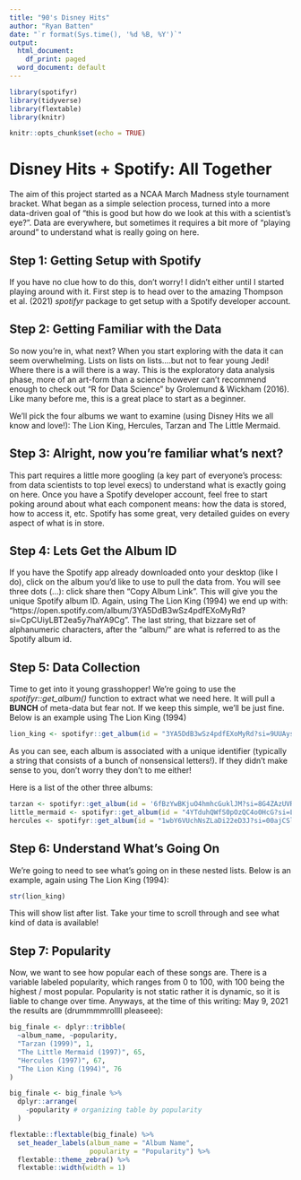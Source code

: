 ```yaml
---
title: "90's Disney Hits"
author: "Ryan Batten"
date: "`r format(Sys.time(), '%d %B, %Y')`"
output:
  html_document:
    df_print: paged
  word_document: default
---
```


```r
library(spotifyr)
library(tidyverse)
library(flextable)
library(knitr)

knitr::opts_chunk$set(echo = TRUE)
```

# Disney Hits + Spotify: All Together

The aim of this project started as a NCAA March Madness style tournament bracket. What began as a simple selection process, turned into a more data-driven goal of "this is good but how do we look at this with a scientist's eye?". Data are everywhere, but sometimes it requires a bit more of "playing around" to understand what is really going on here.  

## Step 1: Getting Setup with Spotify

If you have no clue how to do this, don't worry! I didn't either until I started playing around with it. First step is to head over to the amazing Thompson et al. (2021) *spotifyr* package to get setup with a Spotify developer account. 

## Step 2: Getting Familiar with the Data 

So now you're in, what next? When you start exploring with the data it can seem overwhelming. Lists on lists on lists....but not to fear young Jedi! Where there is a will there is a way. This is the exploratory data analysis phase, more of an art-form than a science however can't recommend enough to check out "R for Data Science" by Grolemund & Wickham (2016). Like many before me, this is a great place to start as a beginner. 

We'll pick the four albums we want to examine (using Disney Hits we all know and love!): The Lion King, Hercules, Tarzan and The Little Mermaid. 

## Step 3: Alright, now you're familiar what's next? 

This part requires a little more googling (a key part of everyone's process: from data scientists to top level execs) to understand what is exactly going on here. Once you have a Spotify developer account, feel free to start poking around about what each component means: how the data is stored, how to access it, etc. Spotify has some great, very detailed guides on every aspect of what is in store.   

## Step 4: Lets Get the Album ID

If you have the Spotify app already downloaded onto your desktop (like I do), click on the album you'd like to use to pull the data from. You will see three dots (...): click share then "Copy Album Link". This will give you the unique Spotify album ID. Again, using The Lion King (1994) we end up with: "https://open.spotify.com/album/3YA5DdB3wSz4pdfEXoMyRd?si=CpCUiyLBT2ea5y7haYA9Cg". The last string, that bizzare set of alphanumeric characters, after the "album/" are what is referred to as the Spotify album id. 

## Step 5: Data Collection

Time to get into it young grasshopper! We're going to use the *spotifyr::get_album()* function to extract what we need here. It will pull a **BUNCH** of meta-data but fear not. If we keep this simple, we'll be just fine. Below is an example using The Lion King (1994)

```r

lion_king <- spotifyr::get_album(id = "3YA5DdB3wSz4pdfEXoMyRd?si=9UUAysDuTS6ixCsXYMykWg")

```

As you can see, each album is associated with a unique identifier (typically a string that consists of a bunch of nonsensical letters!). If they didn't make sense to you, don't worry they don't to me either!

Here is a list of the other three albums:

```r

tarzan <- spotifyr::get_album(id = '6fBzYwBKjuO4hmhcGuklJM?si=8G4ZAzUVRcm0FRF8aXphuw') # Tarzan (1994)
little_mermaid <- spotifyr::get_album(id = "4YTduhQWfS0pOzQC4o0HcG?si=LBpETiG2RSyZyIk8mloBQg" ) # The Little Mermaid (1997)
hercules <- spotifyr::get_album(id = "1wbY6VUchNsZLaDi22eD3J?si=00ajCSlHReuJXSz8XpARZg") # Hercules (1997)

```

## Step 6: Understand What's Going On

We're going to need to see what's going on in these nested lists. Below is an example, again using The Lion King (1994): 

```r

str(lion_king)

```

This will show list after list. Take your time to scroll through and see what kind of data is available!

## Step 7: Popularity

Now, we want to see how popular each of these songs are. There is a variable labeled popularity, which ranges from 0 to 100, with 100 being the highest / most popular. Popularity is not static rather it is dynamic, so it is liable to change over time. Anyways, at the time of this writing: May 9, 2021 the results are (drummmmrollll pleaseee):

```r

big_finale <- dplyr::tribble(
  ~album_name, ~popularity,
  "Tarzan (1999)", 1,
  "The Little Mermaid (1997)", 65,
  "Hercules (1997)", 67,
  "The Lion King (1994)", 76
)

big_finale <- big_finale %>% 
  dplyr::arrange(
    -popularity # organizing table by popularity
  ) 

flextable::flextable(big_finale) %>% 
  set_header_labels(album_name = "Album Name", 
                    popularity = "Popularity") %>% 
  flextable::theme_zebra() %>% 
  flextable::width(width = 1) 

```

